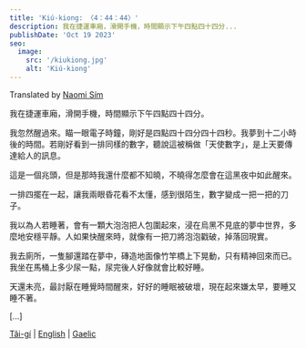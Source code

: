 ```yaml
---
title: 'Kiú-kiong: 〈4：44：44〉'
description: 我在捷運車廂，滑開手機，時間顯示下午四點四十四分...
publishDate: 'Oct 19 2023'
seo:
  image:
    src: '/kiukiong.jpg'
    alt: 'Kiú-kiong'
---
```



Translated by [Naomi Sím](/naomi)

我在捷運車廂，滑開手機，時間顯示下午四點四十四分。

我忽然醒過來。瞄一眼電子時鐘，剛好是四點四十四分四十四秒。我夢到十二小時後的時間。若剛好看到一排同樣的數字，聽說這被稱做「天使數字」，是上天要傳達給人的訊息。

這是一個兆頭，但是那時我還什麼都不知曉，不曉得怎麼會在這黑夜中如此醒來。

一排四擺在一起，讓我兩眼昏花看不太懂，感到很陌生，數字變成一把一把的刀子。

我以為人若睡著，會有一顆大泡泡把人包圍起來，浸在烏黑不見底的夢中世界，多麼地安穩平靜。人如果快醒來時，就像有一把刀將泡泡戳破，掉落回現實。

我去廁所，一隻腳還踏在夢中，磚造地面像竹竿橋上下晃動，只有精神回來而已。我坐在馬桶上多少尿一點，尿完後人好像就會比較好睡。

天還未亮，最討厭在睡覺時間醒來，好好的睡眠被破壞，現在起來嫌太早，要睡又睡不著。

[...]

[Tâi-gí](/taigi/kiukiong) | [English](/english/kiukiong) | [Gaelic](/gaelic/kiukiong)

<Order />

